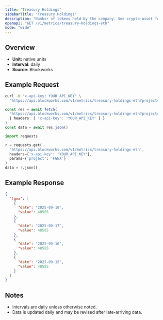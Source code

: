```yaml
---
title: "Treasury Holdings"
sidebarTitle: "Treasury Holdings"
description: "Number of tokens held by the company. See crypto-asset for asset indicator"
openapi: "GET /v1/metrics/treasury-holdings-eth"
mode: "wide"
---
```


## Overview

- **Unit:** native units
- **Interval:** daily
- **Source:** Blockworks

## Example Request

<CodeGroup>

```bash cURL
curl -H "x-api-key: YOUR_API_KEY" \
  "https://api.blockworks.com/v1/metrics/treasury-holdings-eth?project=FGNX"
```

```typescript TypeScript
const res = await fetch(
  'https://api.blockworks.com/v1/metrics/treasury-holdings-eth?project=FGNX',
  { headers: { 'x-api-key': 'YOUR_API_KEY' } }
)
const data = await res.json()
```

```python Python
import requests

r = requests.get(
  'https://api.blockworks.com/v1/metrics/treasury-holdings-eth',
  headers={'x-api-key': 'YOUR_API_KEY'},
  params={'project': 'FGNX'}
)
data = r.json()
```

</CodeGroup>

## Example Response

```json
{
  "fgnx": [
    {
      "date": "2025-09-18",
      "value": 48585
    },
    {
      "date": "2025-09-17",
      "value": 48585
    },
    {
      "date": "2025-09-16",
      "value": 48585
    },
    {
      "date": "2025-09-15",
      "value": 48585
    }
  ]
}
```

## Notes
- Intervals are daily unless otherwise noted.
- Data is updated daily and may be revised after late-arriving data.